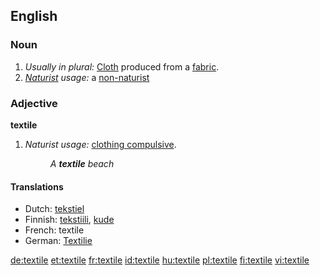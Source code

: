 ==English==

===Noun===
{{en-noun}}

# ''Usually in plural:'' [[Cloth]] produced from a [[fabric]].
# ''[[Naturist]] usage:'' a [[non-naturist]]

===Adjective===
'''textile'''

# ''Naturist usage:'' [[clothing compulsive]].
#:''A '''textile''' beach''

====Translations====
*Dutch: [[tekstiel]] {{n}} 
*Finnish: [[tekstiili]], [[kude]]
*French: textile
*German: [[Textilie]] {{f}}

[[de:textile]]
[[et:textile]]
[[fr:textile]]
[[id:textile]]
[[hu:textile]]
[[pl:textile]]
[[fi:textile]]
[[vi:textile]]